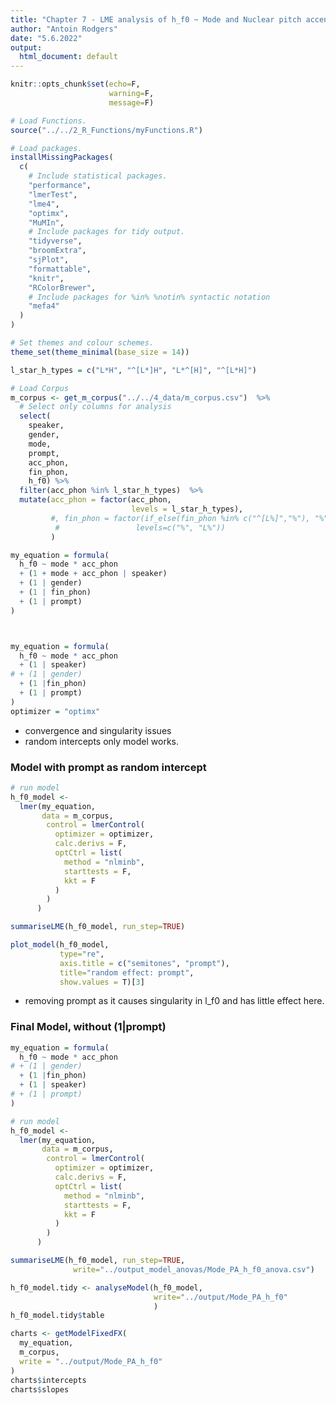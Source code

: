 ```yaml
---
title: "Chapter 7 - LME analysis of h_f0 ~ Mode and Nuclear pitch accents: "
author: "Antoin Rodgers"
date: "5.6.2022"
output:
  html_document: default
---
```


```r
knitr::opts_chunk$set(echo=F,
                      warning=F,
                      message=F)

# Load Functions.
source("../../2_R_Functions/myFunctions.R") 

# Load packages.
installMissingPackages(
  c(
    # Include statistical packages.
    "performance",
    "lmerTest",
    "lme4",
    "optimx",
    "MuMIn",
    # Include packages for tidy output.
    "tidyverse",
    "broomExtra",
    "sjPlot",
    "formattable",
    "knitr",
    "RColorBrewer",
    # Include packages for %in% %notin% syntactic notation
    "mefa4"
  )
)

# Set themes and colour schemes.
theme_set(theme_minimal(base_size = 14))

```

```r
l_star_h_types = c("L*H", "^[L*]H", "L*^[H]", "^[L*H]")

# Load Corpus
m_corpus <- get_m_corpus("../../4_data/m_corpus.csv")  %>%
  # Select only columns for analysis
  select(
    speaker,
    gender,
    mode,
    prompt,
    acc_phon,
    fin_phon,
    h_f0) %>% 
  filter(acc_phon %in% l_star_h_types)  %>% 
  mutate(acc_phon = factor(acc_phon,
                           levels = l_star_h_types), 
         #, fin_phon = factor(if_else(fin_phon %in% c("^[L%]","%"), "%", "L%"),
          #                 levels=c("%", "L%"))
         )
```

```r
my_equation = formula(
  h_f0 ~ mode * acc_phon
  + (1 + mode + acc_phon | speaker)
  + (1 | gender)
  + (1 | fin_phon)
  + (1 | prompt)
)



my_equation = formula(
  h_f0 ~ mode * acc_phon
  + (1 | speaker)
# + (1 | gender)
  + (1 |fin_phon)
  + (1 | prompt)
)
optimizer = "optimx"
```

-  convergence and singularity issues
-  random intercepts only model works.

### Model with prompt as random intercept

```r

# run model
h_f0_model <-
  lmer(my_equation,
       data = m_corpus,
        control = lmerControl(
          optimizer = optimizer,
          calc.derivs = F,
          optCtrl = list(
            method = "nlminb",
            starttests = F,
            kkt = F
          )
        )
      )

summariseLME(h_f0_model, run_step=TRUE)

```

```r
plot_model(h_f0_model,
           type="re",
           axis.title = c("semitones", "prompt"),
           title="random effect: prompt",
           show.values = T)[3]
```

-  removing prompt as it causes singularity in l_f0 and has little effect here.

### Final Model, without (1|prompt)

```r
my_equation = formula(
  h_f0 ~ mode * acc_phon
# + (1 | gender)
  + (1 |fin_phon)
  + (1 | speaker)
# + (1 | prompt)
)

# run model
h_f0_model <-
  lmer(my_equation,
       data = m_corpus,
        control = lmerControl(
          optimizer = optimizer,
          calc.derivs = F,
          optCtrl = list(
            method = "nlminb",
            starttests = F,
            kkt = F
          )
        )
      )

summariseLME(h_f0_model, run_step=TRUE,
              write="../output_model_anovas/Mode_PA_h_f0_anova.csv")

```


```r

h_f0_model.tidy <- analyseModel(h_f0_model,
                                write="../output/Mode_PA_h_f0"
                                )
h_f0_model.tidy$table

```

```r

charts <- getModelFixedFX(
  my_equation,
  m_corpus,
  write = "../output/Mode_PA_h_f0"
)
charts$intercepts
charts$slopes


```
